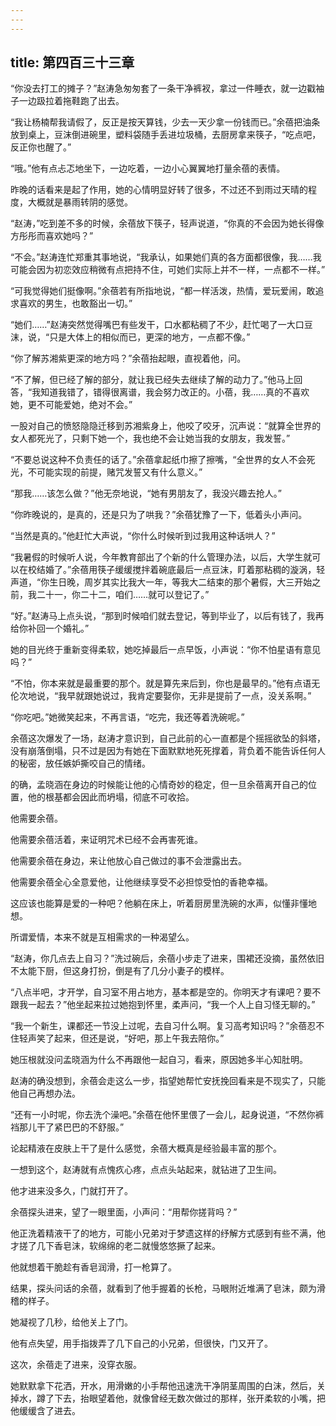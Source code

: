 ```yaml
---
---
---
```

title: 第四百三十三章
---




“你没去打工的摊子？”赵涛急匆匆套了一条干净裤衩，拿过一件睡衣，就一边戳袖子一边趿拉着拖鞋跑了出去。

“我让杨楠帮我请假了，反正是按天算钱，少去一天少拿一份钱而已。”余蓓把油条放到桌上，豆沫倒进碗里，塑料袋随手丢进垃圾桶，去厨房拿来筷子，“吃点吧，反正你也醒了。”

“哦。”他有点忐忑地坐下，一边吃着，一边小心翼翼地打量余蓓的表情。

昨晚的话看来是起了作用，她的心情明显好转了很多，不过还不到雨过天晴的程度，大概就是暴雨转阴的感觉。

“赵涛，”吃到差不多的时候，余蓓放下筷子，轻声说道，“你真的不会因为她长得像方彤彤而喜欢她吗？”

“不会。”赵涛连忙郑重其事地说，“我承认，如果她们真的各方面都很像，我……我可能会因为初恋效应稍微有点把持不住，可她们实际上并不一样，一点都不一样。”

“可我觉得她们挺像啊。”余蓓若有所指地说，“都一样活泼，热情，爱玩爱闹，敢追求喜欢的男生，也敢豁出一切。”

“她们……”赵涛突然觉得嘴巴有些发干，口水都粘稠了不少，赶忙喝了一大口豆沫，说，“只是大体上的相似而已，更深的地方，一点都不像。”

“你了解苏湘紫更深的地方吗？”余蓓抬起眼，直视着他，问。

“不了解，但已经了解的部分，就让我已经失去继续了解的动力了。”他马上回答，“我知道我错了，错得很离谱，我会努力改正的。小蓓，我……真的不喜欢她，更不可能爱她，绝对不会。”

一股对自己的愤怒隐隐迁移到苏湘紫身上，他咬了咬牙，沉声说：“就算全世界的女人都死光了，只剩下她一个，我也绝不会让她当我的女朋友，我发誓。”

“不要总说这种不负责任的话了。”余蓓拿起纸巾擦了擦嘴，“全世界的女人不会死光，不可能实现的前提，赌咒发誓又有什么意义。”

“那我……该怎么做？”他无奈地说，“她有男朋友了，我没兴趣去抢人。”

“你昨晚说的，是真的，还是只为了哄我？”余蓓犹豫了一下，低着头小声问。

“当然是真的。”他赶忙大声说，“你什么时候听到过我用这种话哄人？”

“我暑假的时候听人说，今年教育部出了个新的什么管理办法，以后，大学生就可以在校结婚了。”余蓓用筷子缓缓搅拌着碗底最后一点豆沫，盯着那粘稠的漩涡，轻声道，“你生日晚，周岁其实比我大一年，等我大二结束的那个暑假，大三开始之前，我二十一，你二十二，咱们……就可以登记了。”

“好。”赵涛马上点头说，“那到时候咱们就去登记，等到毕业了，以后有钱了，我再给你补回一个婚礼。”

她的目光终于重新变得柔软，她吃掉最后一点早饭，小声说：“你不怕星语有意见吗？”

“不怕，你本来就是最重要的那个。就是算先来后到，你也是最早的。”他有点语无伦次地说，“我早就跟她说过，我肯定要娶你，无非是提前了一点，没关系啊。”

“你吃吧。”她微笑起来，不再言语，“吃完，我还等着洗碗呢。”

余蓓这次爆发了一场，赵涛才意识到，自己此前的心一直都是个摇摇欲坠的斜塔，没有崩落倒塌，只不过是因为有她在下面默默地死死撑着，背负着不能告诉任何人的秘密，放任嫉妒撕咬自己的情绪。

的确，孟晓涵在身边的时候能让他的心情奇妙的稳定，但一旦余蓓离开自己的位置，他的根基都会因此而坍塌，彻底不可收拾。

他需要余蓓。

他需要余蓓活着，来证明咒术已经不会再害死谁。

他需要余蓓在身边，来让他放心自己做过的事不会泄露出去。

他需要余蓓全心全意爱他，让他继续享受不必担惊受怕的香艳幸福。

这应该也能算是爱的一种吧？他躺在床上，听着厨房里洗碗的水声，似懂非懂地想。

所谓爱情，本来不就是互相需求的一种渴望么。

“赵涛，你几点去上自习？”洗过碗后，余蓓小步走了进来，围裙还没摘，虽然依旧不太能下厨，但这身打扮，倒是有了几分小妻子的模样。

“八点半吧，才开学，自习室不用占地方，基本都是空的。你明天才有课吧？要不跟我一起去？”他坐起来拉过她抱到怀里，柔声问，“我一个人上自习怪无聊的。”

“我一个新生，课都还一节没上过呢，去自习什么啊。复习高考知识吗？”余蓓忍不住轻声笑了起来，但还是说，“好吧，那上午我去陪你。”

她压根就没问孟晓涵为什么不再跟他一起自习，看来，原因她多半心知肚明。

赵涛的确没想到，余蓓会走这么一步，指望她帮忙安抚挽回看来是不现实了，只能他自己再想办法。

“还有一小时呢，你去洗个澡吧。”余蓓在他怀里偎了一会儿，起身说道，“不然你裤裆那儿干了紧巴巴的不舒服。”

论起精液在皮肤上干了是什么感觉，余蓓大概真是经验最丰富的那个。

一想到这个，赵涛就有点愧疚心疼，点点头站起来，就钻进了卫生间。

他才进来没多久，门就打开了。

余蓓探头进来，望了一眼里面，小声问：“用帮你搓背吗？”

他正洗着精液干了的地方，可能小兄弟对于梦遗这样的纾解方式感到有些不满，他才搓了几下香皂沫，软绵绵的老二就慢悠悠撅了起来。

他就想着干脆趁有香皂润滑，打一枪算了。

结果，探头问话的余蓓，就看到了他手握着的长枪，马眼附近堆满了皂沫，颇为滑稽的样子。

她凝视了几秒，给他关上了门。

他有点失望，用手指拨弄了几下自己的小兄弟，但很快，门又开了。

这次，余蓓走了进来，没穿衣服。

她默默拿下花洒，开水，用滑嫩的小手帮他迅速洗干净阴茎周围的白沫，然后，关掉水，蹲了下去，抬眼望着他，就像曾经无数次做过的那样，张开柔软的小嘴，把他缓缓含了进去。